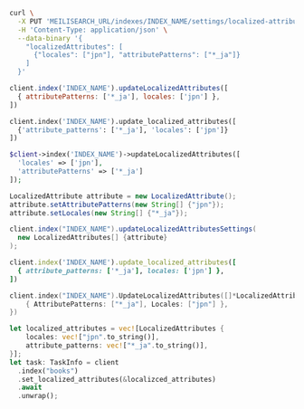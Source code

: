 <CodeGroup>

```bash cURL
curl \
  -X PUT 'MEILISEARCH_URL/indexes/INDEX_NAME/settings/localized-attributes' \
  -H 'Content-Type: application/json' \
  --data-binary '{
    "localizedAttributes": [
      {"locales": ["jpn"], "attributePatterns": ["*_ja"]}
    ]
  }'
```

```javascript JS
client.index('INDEX_NAME').updateLocalizedAttributes([
  { attributePatterns: ['*_ja'], locales: ['jpn'] },
])
```

```python Python
client.index('INDEX_NAME').update_localized_attributes([
  {'attribute_patterns': ['*_ja'], 'locales': ['jpn']}
])
```

```php PHP
$client->index('INDEX_NAME')->updateLocalizedAttributes([
  'locales' => ['jpn'],
  'attributePatterns' => ['*_ja']
]);
```

```java Java
LocalizedAttribute attribute = new LocalizedAttribute();
attribute.setAttributePatterns(new String[] {"jpn"});
attribute.setLocales(new String[] {"*_ja"});

client.index("INDEX_NAME").updateLocalizedAttributesSettings(
  new LocalizedAttributes[] {attribute}
);
```

```ruby Ruby
client.index('INDEX_NAME').update_localized_attributes([
  { attribute_patterns: ['*_ja'], locales: ['jpn'] },
])
```

```go Go
client.index("INDEX_NAME").UpdateLocalizedAttributes([]*LocalizedAttributes{
    { AttributePatterns: ["*_ja"], Locales: ["jpn"] },
})
```

```rust Rust
let localized_attributes = vec![LocalizedAttributes {
    locales: vec!["jpn".to_string()],
    attribute_patterns: vec!["*_ja".to_string()],
}];
let task: TaskInfo = client
  .index("books")
  .set_localized_attributes(&localizced_attributes)
  .await
  .unwrap();
```
</CodeGroup>